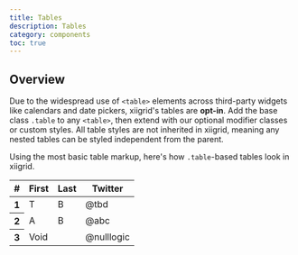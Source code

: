 ```yaml
---
title: Tables
description: Tables
category: components
toc: true
---
```



## Overview

Due to the widespread use of `<table>` elements across third-party widgets like calendars and date pickers, xiigrid's tables are **opt-in**. Add the base class `.table` to any `<table>`, then extend with our optional modifier classes or custom styles. All table styles are not inherited in xiigrid, meaning any nested tables can be styled independent from the parent.

Using the most basic table markup, here's how `.table`-based tables look in xiigrid.

<table class="table">
    <thead>
    <tr>
        <th scope="col">#</th>
        <th scope="col">First</th>
        <th scope="col">Last</th>
        <th scope="col">Twitter</th>
    </tr>
    </thead>
    <tbody>
    <tr>
        <th scope="row">1</th>
        <td>T</td>
        <td>B</td>
        <td>@tbd</td>
    </tr>
    <tr>
        <th scope="row">2</th>
        <td>A</td>
        <td>B</td>
        <td>@abc</td>
    </tr>
    <tr>
        <th scope="row">3</th>
        <td colspan="2">Void</td>
        <td>@nulllogic</td>
    </tr>
    </tbody>
</table>
